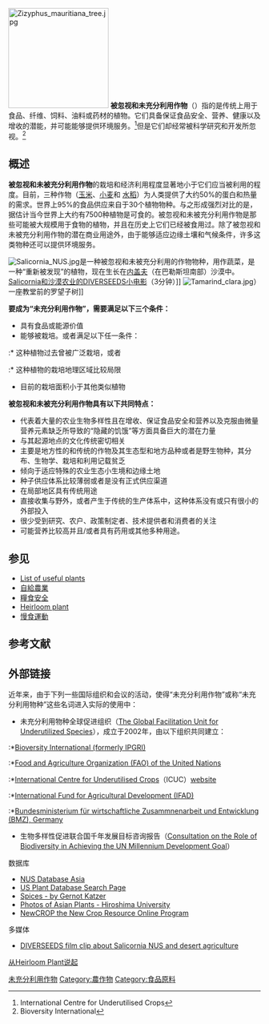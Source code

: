 [[File:Zizyphus_mauritiana_tree.jpg|200px]]
'''被忽视和未充分利用作物'''（{{lang|en|Neglected and Underutilized Crops}}）指的是传统上用于食品、纤维、饲料、油料或药材的植物。它们具备保证食品安全、营养、健康以及增收的潜能，并可能能够提供环境服务。<ref>International Centre for Underutilised Crops </ref>但是它们却经常被科学研究和开发所忽视。<ref>Bioversity International </ref>

== 概述 ==

'''被忽视和未被充分利用作物'''的栽培和经济利用程度显著地小于它们应当被利用的程度。目前，三种作物（[[玉米|玉米]]、[[小麦|小麦]]和 [[水稻|水稻]]）为人类提供了大约50%的蛋白和热量的需求。世界上95%的食品供应来自于30个植物物种。与之形成强烈对比的是，据估计当今世界上大约有7500种植物是可食的。被忽视和未被充分利用作物是那些可能被大规模用于食物的植物，并且在历史上它们已经被食用过。除了被忽视和未被充分利用作物的潜在商业用途外，由于能够适应边缘土壤和气候条件，许多这类物种还可以提供环境服务。

[[File:Salicornia_NUS.jpg|thumb]]是一种被忽视和未被充分利用的作物物种，用作蔬菜，是一种“重新被发现”的植物，现在生长在[[内盖夫|内盖夫]]（在巴勒斯坦南部）沙漠中。[https://web.archive.org/web/20150923215319/http://www.diverseeds.eu/uploads/media/Desert_Agriculture_ver2.mp4 Salicornia和沙漠农业的DIVERSEEDS小电影]（3分钟）]]
[[File:Tamarind_clara.jpg|thumb]]）一座教堂前的罗望子树]]

'''要成为“未充分利用作物”，需要满足以下三个条件：'''
* 具有食品或能源价值
* 能够被栽培。或者满足以下任一条件：
:* 这种植物过去曾被广泛栽培，或者
:* 这种植物的栽培地理区域比较局限
* 目前的栽培面积小于其他类似植物

'''被忽视和未被充分利用作物具有以下共同特点：'''
*代表着大量的农业生物多样性且在增收、保证食品安全和营养以及克服由微量营养元素缺乏所导致的“隐藏的饥饿”等方面具备巨大的潜在力量
*与其起源地点的文化传统密切相关
*主要是地方性的和传统的作物及其生态型和地方品种或者是野生物种，其分布、生物学、栽培和利用记载贫乏
*倾向于适应特殊的农业生态小生境和边缘土地
*种子供应体系比较薄弱或者是没有正式供应渠道
*在局部地区具有传统用途
*直接收集与野外，或者产生于传统的生产体系中，这种体系没有或只有很小的外部投入
*很少受到研究、农户、政策制定者、技术提供者和消费者的关注
*可能营养比较高并且/或者具有药用或其他多种用途。

== 参见 ==
* [[List_of_useful_plants|List of useful plants]]
* [[自給農業|自給農業]]
* [[糧食安全|糧食安全]]
* [[Heirloom_plant|Heirloom plant]]
* [[慢食運動|慢食運動]]

== 参考文献 ==
{{Reflist}}

== 外部链接 ==

近年来，由于下列一些国际组织和会议的活动，使得“未充分利用作物”或称“未充分利用物种”这些名词进入实际的使用中：

* 未充分利用物种全球促进组织（[http://www.underutilized-species.org/ The Global Facilitation Unit for Underutilized Species]{{Wayback|url=http://www.underutilized-species.org/ |date=20081028140917 }}），成立于2002年，由以下组织共同建立：
:*[http://www.bioversityinternational.org/ Bioversity International (formerly IPGRI)]{{Wayback|url=http://www.bioversityinternational.org/ |date=20190501181016 }}
:*[http://www.fao.org/ Food and Agriculture Organization (FAO) of the United Nations]{{Wayback|url=http://www.fao.org/ |date=20120711004347 }}
:*[[International_Centre_for_Underutilised_Crops|International Centre for Underutilised Crops]]（ICUC）[https://web.archive.org/web/20081220003726/http://www.icuc-iwmi.org/ website]
:*[http://www.ifad.org/ International Fund for Agricultural Development (IFAD)]{{Wayback|url=http://www.ifad.org/ |date=20100106012607 }}
:*[http://www.bmz.de/ Bundesministerium für wirtschaftliche Zusammnenarbeit und Entwicklung (BMZ), Germany]{{Wayback|url=http://www.bmz.de/ |date=20081112202343 }}
* 生物多样性促进联合国千年发展目标咨询报告（[https://web.archive.org/web/20060910071420/http://www.underutilized-species.org/the_latest/archive/events_archive.html#Chennai2005 Consultation on the Role of Biodiversity in Achieving the UN Millennium Development Goal]）

数据库
* [https://web.archive.org/web/20090427170631/http://www.agrofolio.eu/db/ NUS Database Asia]
* [https://web.archive.org/web/20081204184115/http://www.ibiblio.org/pfaf/D_search.html US Plant Database Search Page]
* [https://web.archive.org/web/20090117060203/http://www.uni-graz.at/~katzer/engl/index.html Spices - by Gernot Katzer]
* [http://home.hiroshima-u.ac.jp/shoyaku/ThaiPP.htm/ Photos of Asian Plants - Hiroshima University ]{{Wayback|url=http://home.hiroshima-u.ac.jp/shoyaku/ThaiPP.htm/ |date=20081224220808 }}
* [http://www.hort.purdue.edu/newcrop/default.html/ NewCROP the New Crop Resource Online Program]{{Wayback|url=http://www.hort.purdue.edu/newcrop/default.html/ |date=20081119033240 }}

多媒体
* [https://web.archive.org/web/20150923215319/http://www.diverseeds.eu/uploads/media/Desert_Agriculture_ver2.mp4 DIVERSEEDS film clip about [[Salicornia|Salicornia]] NUS and desert agriculture]

[http://mydigitalspace1983.spaces.live.com/blog/cns!ED7FDEBC574DB750!919.entry 从Heirloom Plant说起]{{Dead link|date=2018年6月 |bot=InternetArchiveBot |fix-attempted=no }}

{{DEFAULTSORT:B被忽视和未被充分利用作物}}
[[Category:未充分利用作物|]]
[[Category:農作物|Category:農作物]]
[[Category:食品原料|Category:食品原料]]